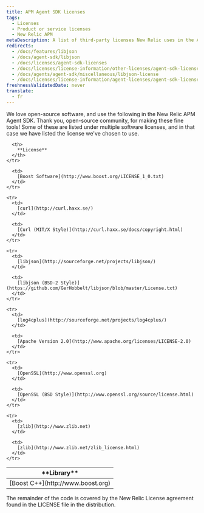 ```yaml
---
title: APM Agent SDK licenses
tags:
  - Licenses
  - Product or service licenses
  - New Relic APM
metaDescription: A list of third-party licenses New Relic uses in the Agent SDK.
redirects:
  - /docs/features/libjson
  - /docs/agent-sdk/libjson
  - /docs/licenses/agent-sdk-licenses
  - /docs/licenses/license-information/other-licenses/agent-sdk-licenses
  - /docs/agents/agent-sdk/miscellaneous/libjson-license
  - /docs/licenses/license-information/agent-licenses/agent-sdk-licenses
freshnessValidatedDate: never
translate:
  - fr
---
```


We love open-source software, and use the following in the New Relic APM Agent SDK. Thank you, open-source community, for making these fine tools! Some of these are listed under multiple software licenses, and in that case we have listed the license we've chosen to use.

<table>
  <thead>
    <tr>
      <th width={150}>
        **Library**
      </th>

      <th>
        **License**
      </th>
    </tr>
  </thead>

  <tbody>
    <tr>
      <td>
        [Boost C++](http://www.boost.org)
      </td>

      <td>
        [Boost Software](http://www.boost.org/LICENSE_1_0.txt)
      </td>
    </tr>

    <tr>
      <td>
        [curl](http://curl.haxx.se/)
      </td>

      <td>
        [Curl (MIT/X Style)](http://curl.haxx.se/docs/copyright.html)
      </td>
    </tr>

    <tr>
      <td>
        [libjson](http://sourceforge.net/projects/libjson/)
      </td>

      <td>
        [libjson (BSD-2 Style)](https://github.com/GerHobbelt/libjson/blob/master/License.txt)
      </td>
    </tr>

    <tr>
      <td>
        [log4cplus](http://sourceforge.net/projects/log4cplus/)
      </td>

      <td>
        [Apache Version 2.0](http://www.apache.org/licenses/LICENSE-2.0)
      </td>
    </tr>

    <tr>
      <td>
        [OpenSSL](http://www.openssl.org)
      </td>

      <td>
        [OpenSSL (BSD Style)](http://www.openssl.org/source/license.html)
      </td>
    </tr>

    <tr>
      <td>
        [zlib](http://www.zlib.net)
      </td>

      <td>
        [zlib](http://www.zlib.net/zlib_license.html)
      </td>
    </tr>
  </tbody>
</table>

The remainder of the code is covered by the New Relic License agreement found in the LICENSE file in the distribution.
